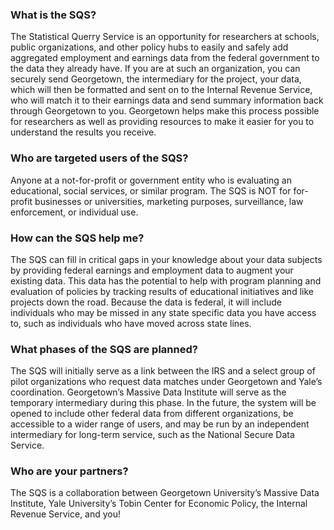 ### What is the SQS?
The Statistical Querry Service is an opportunity for researchers at schools, public organizations, and other policy hubs to easily and safely add aggregated employment and earnings data from the federal government to the data they already have. If you are at such an organization, you can securely send Georgetown, the intermediary for the project, your data, which will then be formatted and sent on to the Internal Revenue Service, who will match it to their earnings data and send summary information back through Georgetown to you. Georgetown helps make this process possible for researchers as well as providing resources to make it easier for you to understand the results you receive.


### Who are targeted users of the SQS? 
Anyone at a not-for-profit or government entity who is evaluating an educational, social services, or similar program. The SQS is NOT for for-profit businesses or universities, marketing purposes, surveillance, law enforcement, or individual use.


### How can the SQS help me?
The SQS can fill in critical gaps in your knowledge about your data subjects by providing federal earnings and employment data to augment your existing data. This data has the potential to help with program planning and evaluation of policies by tracking results of educational initiatives and like projects down the road. Because the data is federal, it will include individuals who may be missed in any state specific data you have access to, such as individuals who have moved across state lines. 


### What phases of the SQS are planned? 
The SQS will initially serve as a link between the IRS and a select group of pilot organizations who request data matches under Georgetown and Yale’s coordination. Georgetown’s Massive Data Institute will serve as the temporary intermediary during this phase. In the future, the system will be opened to include other federal data from different organizations, be accessible to a wider range of users, and may be run by an independent intermediary for long-term service, such as the National Secure Data Service.


### Who are your partners?
The SQS is a collaboration between Georgetown University’s Massive Data Institute, Yale University’s Tobin Center for Economic Policy, the Internal Revenue Service, and you! 
